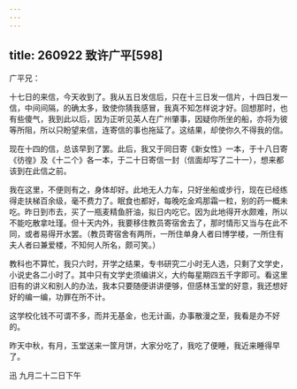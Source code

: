 ```yaml
---
---
---
```

title: 260922 致许广平[598]
---




广平兄：

十七日的来信，今天收到了。我从五日发信后，只在十三日发一信片，十四日发一信，中间间隔，的确太多，致使你猜我感冒，我真不知怎样说才好。回想那时，也有些傻气，我到此以后，因为正听见英人在广州肇事，因疑你所坐的船，亦将为彼等所阻，所以只盼望来信，连寄信的事也拖延了。这结果，却使你久不得我的信。

现在十四的信，总该早到了罢。此后，我又于同日寄《新女性》一本，于十八日寄《彷徨》及《十二个》各一本，于二十日寄信一封（信面却写了二十一），想来都该到在此信之前。

我在这里，不便则有之，身体却好。此地无人力车，只好坐船或步行，现在已经练得走扶梯百余级，毫不费力了。眠食也都好，每晚吃金鸡那霜一粒，别的药一概未吃。昨日到市去，买了一瓶麦精鱼肝油，拟日内吃它。因为此地得开水颇难，所以不能吃散拿吐瑾。但十天内外，我要移住教员寄宿舍去了，那时情形又当与在此不同，或者易得开水罢。（教员寄宿舍有两所，一所住单身人者曰博学楼，一所住有夫人者曰兼爱楼，不知何人所名，颇可笑。）

教科也不算忙，我只六时，开学之结果，专书研究二小时无人选，只剩了文学史，小说史各二小时了。其中只有文学史须编讲义，大约每星期四五千字即可。看这里旧有的讲义和别人的办法，我本只要随便讲讲便够，但感林玉堂的好意，我还想好好的编一编，功罪在所不计。

这学校化钱不可谓不多，而并无基金，也无计画，办事散漫之至，我看是办不好的。

昨天中秋，有月，玉堂送来一筐月饼，大家分吃了，我吃了便睡，我近来睡得早了。

迅 九月二十二日下午